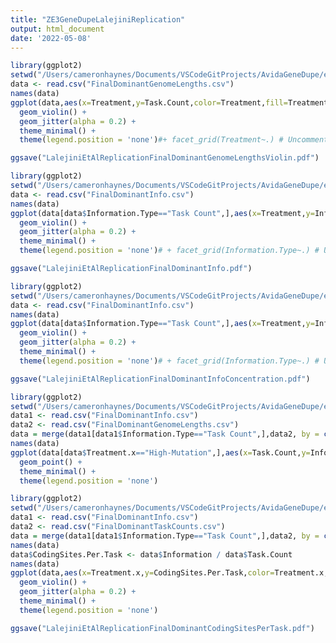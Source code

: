 ```yaml
---
title: "ZE3GeneDupeLalejiniReplication"
output: html_document
date: '2022-05-08'
---
```


```r
library(ggplot2)
setwd("/Users/cameronhaynes/Documents/VSCodeGitProjects/AvidaGeneDupe/experiments/2022-3-29-PaperDuplication/TidiedData")
data <- read.csv("FinalDominantGenomeLengths.csv")
names(data)
ggplot(data,aes(x=Treatment,y=Task.Count,color=Treatment,fill=Treatment)) + #Add color=Replicate with a replicate column to plot each curve seperately 
  geom_violin() +
  geom_jitter(alpha = 0.2) +
  theme_minimal() +
  theme(legend.position = 'none')#+ facet_grid(Treatment~.) # Uncomment to plot faceted by treatment

ggsave("LalejiniEtAlReplicationFinalDominantGenomeLengthsViolin.pdf")
```

```r
library(ggplot2)
setwd("/Users/cameronhaynes/Documents/VSCodeGitProjects/AvidaGeneDupe/experiments/2022-3-29-PaperDuplication/TidiedData")
data <- read.csv("FinalDominantInfo.csv")
names(data)
ggplot(data[data$Information.Type=="Task Count",],aes(x=Treatment,y=Information,color=Treatment,fill=Treatment)) + #Add color=Replicate with a replicate column to plot each curve seperately 
  geom_violin() +
  geom_jitter(alpha = 0.2) +
  theme_minimal() +
  theme(legend.position = 'none')# + facet_grid(Information.Type~.) # Uncomment to plot faceted by treatment

ggsave("LalejiniEtAlReplicationFinalDominantInfo.pdf")
```

```r
library(ggplot2)
setwd("/Users/cameronhaynes/Documents/VSCodeGitProjects/AvidaGeneDupe/experiments/2022-3-29-PaperDuplication/TidiedData")
data <- read.csv("FinalDominantInfo.csv")
names(data)
ggplot(data[data$Information.Type=="Task Count",],aes(x=Treatment,y=Information.Concentration,color=Treatment,fill=Treatment)) + #Add color=Replicate with a replicate column to plot each curve seperately 
  geom_violin() +
  geom_jitter(alpha = 0.2) +
  theme_minimal() +
  theme(legend.position = 'none')# + facet_grid(Information.Type~.) # Uncomment to plot faceted by treatment

ggsave("LalejiniEtAlReplicationFinalDominantInfoConcentration.pdf")
```

```r
library(ggplot2)
setwd("/Users/cameronhaynes/Documents/VSCodeGitProjects/AvidaGeneDupe/experiments/2022-3-29-PaperDuplication/TidiedData")
data1 <- read.csv("FinalDominantInfo.csv")
data2 <- read.csv("FinalDominantGenomeLengths.csv")
data = merge(data1[data1$Information.Type=="Task Count",],data2, by = c("Replicate.."))
names(data)
ggplot(data[data$Treatment.x=="High-Mutation",],aes(x=Task.Count,y=Information.Concentration,color=Treatment.x,fill=Treatment.x)) + #Add color=Replicate with a replicate column to plot each curve seperately 
  geom_point() +
  theme_minimal() +
  theme(legend.position = 'none')
```

```r
library(ggplot2)
setwd("/Users/cameronhaynes/Documents/VSCodeGitProjects/AvidaGeneDupe/experiments/2022-3-29-LalejiniEtAlReplication/TidiedData")
data1 <- read.csv("FinalDominantInfo.csv")
data2 <- read.csv("FinalDominantTaskCounts.csv")
data = merge(data1[data1$Information.Type=="Task Count",],data2, by = c("Replicate.."))
names(data)
data$CodingSites.Per.Task <- data$Information / data$Task.Count
names(data)
ggplot(data,aes(x=Treatment.x,y=CodingSites.Per.Task,color=Treatment.x,fill=Treatment.x)) + #Add color=Replicate with a replicate column to plot each curve seperately 
  geom_violin() +
  geom_jitter(alpha = 0.2) +
  theme_minimal() +
  theme(legend.position = 'none')

ggsave("LalejiniEtAlReplicationFinalDominantCodingSitesPerTask.pdf")

```